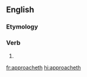 ==English==

===Etymology===
{{suffix|approach|eth|lang=en}}

===Verb===
{{head|en|verb form}}

# {{en-archaic third-person singular of|approach}}

[[fr:approacheth]]
[[hi:approacheth]]
